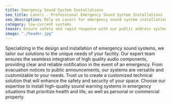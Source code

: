 ```yaml
---
title: Emergency Sound System Installations
seo_title: Lavori - Professional Emergency Sound System Installations
seo_description: Rely on Lavori for emergency sound system installations. We offer safe and effective solutions for timely evacuation and communication in case of emergency. We safeguard your environment through modern sound warning technologies.
category: low-current systems
teaser: Ensure safety and rapid response with our public address systems in emergency situations. Our company is working to implement advanced technologies for fast and effective communication in critical situations. 
image: "./header.jpg"
---
```

<p>
Specializing in the design and installation of emergency sound systems, we tailor our solutions to the unique needs of your facility. Our expert team ensures the seamless integration of high quality audio components, providing clear and reliable notification in the event of an emergency. From evacuation notices to public announcements, our systems are versatile and customizable to your needs. Trust us to create a customized technical solution that will enhance the safety and security of your space. Choose our expertise to install high-quality sound warning systems in emergency situations that prioritize health and life, as well as personal or commercial property.
</p>